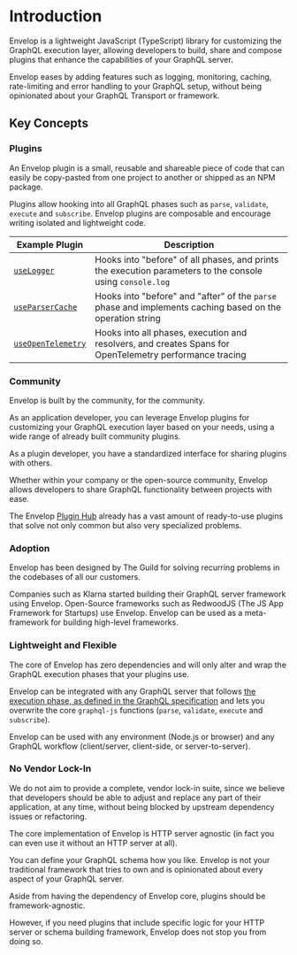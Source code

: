 # Introduction

Envelop is a lightweight JavaScript (TypeScript) library for customizing the GraphQL execution
layer, allowing developers to build, share and compose plugins that enhance the capabilities of your
GraphQL server.

Envelop eases by adding features such as logging, monitoring, caching, rate-limiting and error
handling to your GraphQL setup, without being opinionated about your GraphQL Transport or framework.

## Key Concepts

### Plugins

An Envelop plugin is a small, reusable and shareable piece of code that can easily be copy-pasted
from one project to another or shipped as an NPM package.

Plugins allow hooking into all GraphQL phases such as `parse`, `validate`, `execute` and
`subscribe`. Envelop plugins are composable and encourage writing isolated and lightweight code.

| Example Plugin                                    | Description                                                                                               |
| ------------------------------------------------- | --------------------------------------------------------------------------------------------------------- |
| [`useLogger`](/plugins/use-logger)                | Hooks into "before" of all phases, and prints the execution parameters to the console using `console.log` |
| [`useParserCache`](/plugins/use-parser-cache)     | Hooks into "before" and "after" of the `parse` phase and implements caching based on the operation string |
| [`useOpenTelemetry`](/plugins/use-open-telemetry) | Hooks into all phases, execution and resolvers, and creates Spans for OpenTelemetry performance tracing   |

### Community

Envelop is built by the community, for the community.

As an application developer, you can leverage Envelop plugins for customizing your GraphQL execution
layer based on your needs, using a wide range of already built community plugins.

As a plugin developer, you have a standardized interface for sharing plugins with others.

Whether within your company or the open-source community, Envelop allows developers to share GraphQL
functionality between projects with ease.

The Envelop [Plugin Hub](/plugins) already has a vast amount of ready-to-use plugins that solve not
only common but also very specialized problems.

### Adoption

Envelop has been designed by The Guild for solving recurring problems in the codebases of all our
customers.

Companies such as Klarna started building their GraphQL server framework using Envelop. Open-Source
frameworks such as RedwoodJS (The JS App Framework for Startups) use Envelop. Envelop can be used as
a meta-framework for building high-level frameworks.

### Lightweight and Flexible

The core of Envelop has zero dependencies and will only alter and wrap the GraphQL execution phases
that your plugins use.

Envelop can be integrated with any GraphQL server that follows
[the execution phase, as defined in the GraphQL specification](https://spec.graphql.org/June2018/#sec-Executing-Requests)
and lets you overwrite the core `graphql-js` functions (`parse`, `validate`, `execute` and
`subscribe`).

Envelop can be used with any environment (Node.js or browser) and any GraphQL workflow
(client/server, client-side, or server-to-server).

### No Vendor Lock-In

We do not aim to provide a complete, vendor lock-in suite, since we believe that developers should
be able to adjust and replace any part of their application, at any time, without being blocked by
upstream dependency issues or refactoring.

The core implementation of Envelop is HTTP server agnostic (in fact you can even use it without an
HTTP server at all).

You can define your GraphQL schema how you like. Envelop is not your traditional framework that
tries to own and is opinionated about every aspect of your GraphQL server.

Aside from having the dependency of Envelop core, plugins should be framework-agnostic.

However, if you need plugins that include specific logic for your HTTP server or schema building
framework, Envelop does not stop you from doing so.
